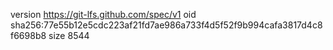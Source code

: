 version https://git-lfs.github.com/spec/v1
oid sha256:77e55b12e5cdc223af21fd7ae986a733f4d5f52f9b994cafa3817d4c8f6698b8
size 8544
